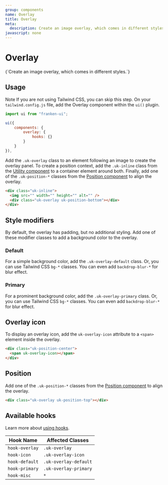 ```yaml
---
group: components
name: Overlay
title: Overlay
meta:
  description: Create an image overlay, which comes in different styles.
javascript: none
---
```



# Overlay

<p class="uk-text-lead uk-paragraph">{`Create an image overlay, which comes in different styles.`}</p>

## Usage

<span class="uk-label uk-label-primary">Note</span> If you are not using Tailwind
CSS, you can skip this step. On your `tailwind.config.js` file, add the Overlay component
within the `ui()` plugin.

```javascript
import ui from "franken-ui";

ui({
    components: {
        overlay: {
            hooks: {}
        }
    }
}),
```

Add the `.uk-overlay` class to an element following an image to create the overlay panel. To create a position context, add the `.uk-inline` class from the [Utility component](utility.md#inline) to a container element around both. Finally, add one of the `.uk-position-*` classes from the [Position component](/docs/position) to align the overlay.

```html
<div class="uk-inline">
  <img src="" width="" height="" alt="" />
  <div class="uk-overlay uk-position-bottom"></div>
</div>
```

<Example component="overlay" index={0} />

## Style modifiers

By default, the overlay has padding, but no additional styling. Add one of these modifier classes to add a background color to the overlay.

### Default

For a simple background color, add the `.uk-overlay-default` class. Or, you can use Tailwind CSS `bg-*` classes. You can even add `backdrop-blur-*` for blur effect.

<Example component="overlay" index={1} />

### Primary

For a prominent background color, add the `.uk-overlay-primary` class. Or, you can use Tailwind CSS `bg-*` classes. You can even add `backdrop-blur-*` for blur effect.

<Example component="overlay" index={2} />

## Overlay icon

To display an overlay icon, add the `uk-overlay-icon` attribute to a `<span>` element inside the overlay.

```html
<div class="uk-position-center">
  <span uk-overlay-icon></span>
</div>
```

<Example component="overlay" index={3} />

## Position

Add one of the `.uk-position-*` classes from the [Position component](/docs/position) to align the overlay.

```html
<div class="uk-overlay uk-position-top"></div>
```

<Example component="overlay" index={4} />

## Available hooks

Learn more about [using hooks](/docs/hooks).

| Hook Name      | Affected Classes      |
| -------------- | --------------------- |
| `hook-overlay` | `.uk-overlay`         |
| `hook-icon`    | `.uk-overlay-icon`    |
| `hook-default` | `.uk-overlay-default` |
| `hook-primary` | `.uk-overlay-primary` |
| `hook-misc`    | `*`                   |

